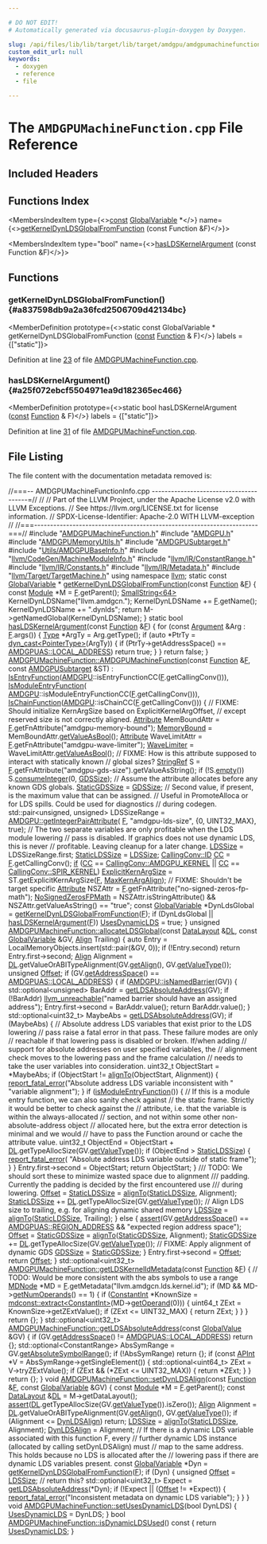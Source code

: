 ```yaml
---

# DO NOT EDIT!
# Automatically generated via docusaurus-plugin-doxygen by Doxygen.

slug: /api/files/lib/lib/target/lib/target/amdgpu/amdgpumachinefunction-cpp
custom_edit_url: null
keywords:
  - doxygen
  - reference
  - file

---
```





# The `AMDGPUMachineFunction.cpp` File Reference

<DoxygenPage pluginConfig={pluginConfig}>



## Included Headers

<IncludesList>
<IncludesListItem
  filePath="AMDGPUMachineFunction.h"
  permalink="/docs/api/files/lib/lib/target/lib/target/amdgpu/amdgpumachinefunction-h"
  isLocal="true" />
<IncludesListItem
  filePath="AMDGPU.h"
  permalink="/docs/api/files/lib/lib/target/lib/target/amdgpu/amdgpu-h"
  isLocal="true" />
<IncludesListItem
  filePath="AMDGPUMemoryUtils.h"
  permalink="/docs/api/files/lib/lib/target/lib/target/amdgpu/amdgpumemoryutils-h"
  isLocal="true" />
<IncludesListItem
  filePath="AMDGPUSubtarget.h"
  permalink="/docs/api/files/lib/lib/target/lib/target/amdgpu/amdgpusubtarget-h"
  isLocal="true" />
<IncludesListItem
  filePath="Utils/AMDGPUBaseInfo.h"
  permalink="/docs/api/files/lib/lib/target/lib/target/amdgpu/lib/target/amdgpu/utils/amdgpubaseinfo-h"
  isLocal="true" />
<IncludesListItem
  filePath="llvm/CodeGen/MachineModuleInfo.h"
  permalink="/docs/api/files/include/include/llvm/include/llvm/codegen/machinemoduleinfo-h"
  isLocal="true" />
<IncludesListItem
  filePath="llvm/IR/ConstantRange.h"
  permalink="/docs/api/files/include/include/llvm/include/llvm/ir/constantrange-h"
  isLocal="true" />
<IncludesListItem
  filePath="llvm/IR/Constants.h"
  permalink="/docs/api/files/include/include/llvm/include/llvm/ir/constants-h"
  isLocal="true" />
<IncludesListItem
  filePath="llvm/IR/Metadata.h"
  permalink="/docs/api/files/include/include/llvm/include/llvm/ir/metadata-h"
  isLocal="true" />
<IncludesListItem
  filePath="llvm/Target/TargetMachine.h"
  permalink="/docs/api/files/include/include/llvm/include/llvm/target/targetmachine-h"
  isLocal="true" />
</IncludesList>

## Functions Index

<MembersIndex>

<MembersIndexItem
  type={<><a href="/docs/api/files/lib/lib/target/lib/target/aarch64/aarch64promoteconstant-cpp/#a90f8350fecae261c25be85d38b451bff">const</a> <a href="/docs/api/classes/llvm/globalvariable">GlobalVariable</a> &#42;</>}
  name={<><a href="#a837598db9a2a36fcd2506709d42134bc">getKernelDynLDSGlobalFromFunction</a> (const Function &amp;F)</>}>
</MembersIndexItem>

<MembersIndexItem
  type="bool"
  name={<><a href="#a25f072ebcf5504971ea9d182365ec466">hasLDSKernelArgument</a> (const Function &amp;F)</>}>
</MembersIndexItem>

</MembersIndex>


<SectionDefinition>

## Functions

### getKernelDynLDSGlobalFromFunction() {#a837598db9a2a36fcd2506709d42134bc}

<MemberDefinition
  prototype={<>static const GlobalVariable &#42; getKernelDynLDSGlobalFromFunction (<a href="/docs/api/files/lib/lib/target/lib/target/aarch64/aarch64promoteconstant-cpp/#a90f8350fecae261c25be85d38b451bff">const</a> <a href="/docs/api/classes/llvm/function">Function</a> &amp; F)</>}
  labels = {["static"]}>

Definition at line <a href="#l00023">23</a> of file <a href="/docs/api/files/lib/lib/target/lib/target/amdgpu/amdgpumachinefunction-cpp">AMDGPUMachineFunction.cpp</a>.
</MemberDefinition>

### hasLDSKernelArgument() {#a25f072ebcf5504971ea9d182365ec466}

<MemberDefinition
  prototype={<>static bool hasLDSKernelArgument (<a href="/docs/api/files/lib/lib/target/lib/target/aarch64/aarch64promoteconstant-cpp/#a90f8350fecae261c25be85d38b451bff">const</a> <a href="/docs/api/classes/llvm/function">Function</a> &amp; F)</>}
  labels = {["static"]}>

Definition at line <a href="#l00031">31</a> of file <a href="/docs/api/files/lib/lib/target/lib/target/amdgpu/amdgpumachinefunction-cpp">AMDGPUMachineFunction.cpp</a>.
</MemberDefinition>

</SectionDefinition>

## File Listing

The file content with the documentation metadata removed is:

<ProgramListing>

<Link id="l00001" /><CodeLine lineNumber="1"><span class="doxyHighlightComment">//===-- AMDGPUMachineFunctionInfo.cpp ---------------------------------------=//</span></CodeLine>
<Link id="l00002" /><CodeLine lineNumber="2"><span class="doxyHighlightComment">//</span></CodeLine>
<Link id="l00003" /><CodeLine lineNumber="3"><span class="doxyHighlightComment">// Part of the LLVM Project, under the Apache License v2.0 with LLVM Exceptions.</span></CodeLine>
<Link id="l00004" /><CodeLine lineNumber="4"><span class="doxyHighlightComment">// See https://llvm.org/LICENSE.txt for license information.</span></CodeLine>
<Link id="l00005" /><CodeLine lineNumber="5"><span class="doxyHighlightComment">// SPDX-License-Identifier: Apache-2.0 WITH LLVM-exception</span></CodeLine>
<Link id="l00006" /><CodeLine lineNumber="6"><span class="doxyHighlightComment">//</span></CodeLine>
<Link id="l00007" /><CodeLine lineNumber="7"><span class="doxyHighlightComment">//===----------------------------------------------------------------------===//</span></CodeLine>
<Link id="l00008" /><CodeLine lineNumber="8"></CodeLine>
<Link id="l00009" /><CodeLine lineNumber="9"><span class="doxyHighlightPreprocessor">#include &quot;<a href="/docs/api/files/lib/lib/target/lib/target/amdgpu/amdgpumachinefunction-h">AMDGPUMachineFunction.h</a>&quot;</span></CodeLine>
<Link id="l00010" /><CodeLine lineNumber="10"><span class="doxyHighlightPreprocessor">#include &quot;<a href="/docs/api/files/lib/lib/target/lib/target/amdgpu/amdgpu-h">AMDGPU.h</a>&quot;</span></CodeLine>
<Link id="l00011" /><CodeLine lineNumber="11"><span class="doxyHighlightPreprocessor">#include &quot;<a href="/docs/api/files/lib/lib/target/lib/target/amdgpu/amdgpumemoryutils-h">AMDGPUMemoryUtils.h</a>&quot;</span></CodeLine>
<Link id="l00012" /><CodeLine lineNumber="12"><span class="doxyHighlightPreprocessor">#include &quot;<a href="/docs/api/files/lib/lib/target/lib/target/amdgpu/amdgpusubtarget-h">AMDGPUSubtarget.h</a>&quot;</span></CodeLine>
<Link id="l00013" /><CodeLine lineNumber="13"><span class="doxyHighlightPreprocessor">#include &quot;<a href="/docs/api/files/lib/lib/target/lib/target/amdgpu/lib/target/amdgpu/utils/amdgpubaseinfo-h">Utils/AMDGPUBaseInfo.h</a>&quot;</span></CodeLine>
<Link id="l00014" /><CodeLine lineNumber="14"><span class="doxyHighlightPreprocessor">#include &quot;<a href="/docs/api/files/include/include/llvm/include/llvm/codegen/machinemoduleinfo-h">llvm/CodeGen/MachineModuleInfo.h</a>&quot;</span></CodeLine>
<Link id="l00015" /><CodeLine lineNumber="15"><span class="doxyHighlightPreprocessor">#include &quot;<a href="/docs/api/files/include/include/llvm/include/llvm/ir/constantrange-h">llvm/IR/ConstantRange.h</a>&quot;</span></CodeLine>
<Link id="l00016" /><CodeLine lineNumber="16"><span class="doxyHighlightPreprocessor">#include &quot;<a href="/docs/api/files/include/include/llvm/include/llvm/ir/constants-h">llvm/IR/Constants.h</a>&quot;</span></CodeLine>
<Link id="l00017" /><CodeLine lineNumber="17"><span class="doxyHighlightPreprocessor">#include &quot;<a href="/docs/api/files/include/include/llvm/include/llvm/ir/metadata-h">llvm/IR/Metadata.h</a>&quot;</span></CodeLine>
<Link id="l00018" /><CodeLine lineNumber="18"><span class="doxyHighlightPreprocessor">#include &quot;<a href="/docs/api/files/include/include/llvm/include/llvm/target/targetmachine-h">llvm/Target/TargetMachine.h</a>&quot;</span></CodeLine>
<Link id="l00019" /><CodeLine lineNumber="19"></CodeLine>
<Link id="l00020" /><CodeLine lineNumber="20"><span class="doxyHighlightKeyword">using namespace </span><span class="doxyHighlight"><a href="/docs/api/namespaces/llvm">llvm</a>;</span></CodeLine>
<Link id="l00021" /><CodeLine lineNumber="21"></CodeLine>
<Link id="l00022" /><CodeLine lineNumber="22"><span class="doxyHighlightKeyword">static</span><span class="doxyHighlight"> </span><span class="doxyHighlightKeyword">const</span><span class="doxyHighlight"> <a href="/docs/api/classes/llvm/globalvariable">GlobalVariable</a> &#42;</span></CodeLine>
<Link id="l00023" /><CodeLine lineNumber="23" lineLink="#a837598db9a2a36fcd2506709d42134bc"><span class="doxyHighlight"><a href="#a837598db9a2a36fcd2506709d42134bc">getKernelDynLDSGlobalFromFunction</a>(</span><span class="doxyHighlightKeyword">const</span><span class="doxyHighlight"> <a href="/docs/api/classes/llvm/function">Function</a> &amp;<a href="/docs/api/files/lib/lib/support/md5-cpp/#a96d73bbd7af15cb1fc38c3f4a3bd82e9">F</a>) &#123;</span></CodeLine>
<Link id="l00024" /><CodeLine lineNumber="24"><span class="doxyHighlight">  </span><span class="doxyHighlightKeyword">const</span><span class="doxyHighlight"> <a href="/docs/api/classes/llvm/module">Module</a> &#42;M = <a href="/docs/api/files/lib/lib/support/md5-cpp/#a96d73bbd7af15cb1fc38c3f4a3bd82e9">F</a>.getParent();</span></CodeLine>
<Link id="l00025" /><CodeLine lineNumber="25"><span class="doxyHighlight">  <a href="/docs/api/classes/llvm/smallstring">SmallString&lt;64&gt;</a> KernelDynLDSName(</span><span class="doxyHighlightStringLiteral">&quot;llvm.amdgcn.&quot;</span><span class="doxyHighlight">);</span></CodeLine>
<Link id="l00026" /><CodeLine lineNumber="26"><span class="doxyHighlight">  KernelDynLDSName += <a href="/docs/api/files/lib/lib/support/md5-cpp/#a96d73bbd7af15cb1fc38c3f4a3bd82e9">F</a>.getName();</span></CodeLine>
<Link id="l00027" /><CodeLine lineNumber="27"><span class="doxyHighlight">  KernelDynLDSName += </span><span class="doxyHighlightStringLiteral">&quot;.dynlds&quot;</span><span class="doxyHighlight">;</span></CodeLine>
<Link id="l00028" /><CodeLine lineNumber="28"><span class="doxyHighlight">  </span><span class="doxyHighlightKeywordFlow">return</span><span class="doxyHighlight"> M-&gt;getNamedGlobal(KernelDynLDSName);</span></CodeLine>
<Link id="l00029" /><CodeLine lineNumber="29"><span class="doxyHighlight">&#125;</span></CodeLine>
<Link id="l00030" /><CodeLine lineNumber="30"></CodeLine>
<Link id="l00031" /><CodeLine lineNumber="31" lineLink="#a25f072ebcf5504971ea9d182365ec466"><span class="doxyHighlightKeyword">static</span><span class="doxyHighlight"> </span><span class="doxyHighlightKeywordType">bool</span><span class="doxyHighlight"> <a href="#a25f072ebcf5504971ea9d182365ec466">hasLDSKernelArgument</a>(</span><span class="doxyHighlightKeyword">const</span><span class="doxyHighlight"> <a href="/docs/api/classes/llvm/function">Function</a> &amp;<a href="/docs/api/files/lib/lib/support/md5-cpp/#a96d73bbd7af15cb1fc38c3f4a3bd82e9">F</a>) &#123;</span></CodeLine>
<Link id="l00032" /><CodeLine lineNumber="32"><span class="doxyHighlight">  </span><span class="doxyHighlightKeywordFlow">for</span><span class="doxyHighlight"> (</span><span class="doxyHighlightKeyword">const</span><span class="doxyHighlight"> <a href="/docs/api/classes/llvm/argument">Argument</a> &amp;Arg : <a href="/docs/api/files/lib/lib/support/md5-cpp/#a96d73bbd7af15cb1fc38c3f4a3bd82e9">F</a>.args()) &#123;</span></CodeLine>
<Link id="l00033" /><CodeLine lineNumber="33"><span class="doxyHighlight">    <a href="/docs/api/classes/llvm/type">Type</a> &#42;ArgTy = Arg.getType();</span></CodeLine>
<Link id="l00034" /><CodeLine lineNumber="34"><span class="doxyHighlight">    </span><span class="doxyHighlightKeywordFlow">if</span><span class="doxyHighlight"> (</span><span class="doxyHighlightKeyword">auto</span><span class="doxyHighlight"> &#42;PtrTy = <a href="/docs/api/namespaces/llvm/#a22eeee01734061ac1b31ccd994c49eef">dyn&#95;cast&lt;PointerType&gt;</a>(ArgTy)) &#123;</span></CodeLine>
<Link id="l00035" /><CodeLine lineNumber="35"><span class="doxyHighlight">      </span><span class="doxyHighlightKeywordFlow">if</span><span class="doxyHighlight"> (PtrTy-&gt;getAddressSpace() == <a href="/docs/api/namespaces/llvm/amdgpuas/#a899ad5bfccfc22965a6714929a3dfae1a77b1c964e2ff99057bf5e75140457abe">AMDGPUAS::LOCAL&#95;ADDRESS</a>)</span></CodeLine>
<Link id="l00036" /><CodeLine lineNumber="36"><span class="doxyHighlight">        </span><span class="doxyHighlightKeywordFlow">return</span><span class="doxyHighlight"> </span><span class="doxyHighlightKeyword">true</span><span class="doxyHighlight">;</span></CodeLine>
<Link id="l00037" /><CodeLine lineNumber="37"><span class="doxyHighlight">    &#125;</span></CodeLine>
<Link id="l00038" /><CodeLine lineNumber="38"><span class="doxyHighlight">  &#125;</span></CodeLine>
<Link id="l00039" /><CodeLine lineNumber="39"><span class="doxyHighlight">  </span><span class="doxyHighlightKeywordFlow">return</span><span class="doxyHighlight"> </span><span class="doxyHighlightKeyword">false</span><span class="doxyHighlight">;</span></CodeLine>
<Link id="l00040" /><CodeLine lineNumber="40"><span class="doxyHighlight">&#125;</span></CodeLine>
<Link id="l00041" /><CodeLine lineNumber="41"></CodeLine>
<Link id="l00042" /><CodeLine lineNumber="42" lineLink="/docs/api/classes/llvm/amdgpumachinefunction/#a068641b222182c6ca0412660993bf1fe"><span class="doxyHighlight"><a href="/docs/api/classes/llvm/amdgpumachinefunction/#a068641b222182c6ca0412660993bf1fe">AMDGPUMachineFunction::AMDGPUMachineFunction</a>(</span><span class="doxyHighlightKeyword">const</span><span class="doxyHighlight"> <a href="/docs/api/classes/llvm/function">Function</a> &amp;<a href="/docs/api/files/lib/lib/support/md5-cpp/#a96d73bbd7af15cb1fc38c3f4a3bd82e9">F</a>,</span></CodeLine>
<Link id="l00043" /><CodeLine lineNumber="43"><span class="doxyHighlight">                                             </span><span class="doxyHighlightKeyword">const</span><span class="doxyHighlight"> <a href="/docs/api/classes/llvm/amdgpusubtarget">AMDGPUSubtarget</a> &amp;ST)</span></CodeLine>
<Link id="l00044" /><CodeLine lineNumber="44"><span class="doxyHighlight">    : <a href="/docs/api/classes/llvm/amdgpumachinefunction/#aa59a9d94554865b7bab5bea11f8b973d">IsEntryFunction</a>(<a href="/docs/api/namespaces/llvm/amdgpu">AMDGPU</a>::isEntryFunctionCC(<a href="/docs/api/files/lib/lib/support/md5-cpp/#a96d73bbd7af15cb1fc38c3f4a3bd82e9">F</a>.getCallingConv())),</span></CodeLine>
<Link id="l00045" /><CodeLine lineNumber="45"><span class="doxyHighlight">      <a href="/docs/api/classes/llvm/amdgpumachinefunction/#ace6d8c6efdd13fdf8c3831ca049d1377">IsModuleEntryFunction</a>(</span></CodeLine>
<Link id="l00046" /><CodeLine lineNumber="46"><span class="doxyHighlight">          <a href="/docs/api/namespaces/llvm/amdgpu">AMDGPU</a>::isModuleEntryFunctionCC(<a href="/docs/api/files/lib/lib/support/md5-cpp/#a96d73bbd7af15cb1fc38c3f4a3bd82e9">F</a>.getCallingConv())),</span></CodeLine>
<Link id="l00047" /><CodeLine lineNumber="47"><span class="doxyHighlight">      <a href="/docs/api/classes/llvm/amdgpumachinefunction/#a037d12d5a0b5626bca86803be4ff3dcc">IsChainFunction</a>(<a href="/docs/api/namespaces/llvm/amdgpu">AMDGPU</a>::isChainCC(<a href="/docs/api/files/lib/lib/support/md5-cpp/#a96d73bbd7af15cb1fc38c3f4a3bd82e9">F</a>.getCallingConv())) &#123;</span></CodeLine>
<Link id="l00048" /><CodeLine lineNumber="48"></CodeLine>
<Link id="l00049" /><CodeLine lineNumber="49"><span class="doxyHighlight">  </span><span class="doxyHighlightComment">// FIXME: Should initialize KernArgSize based on ExplicitKernelArgOffset,</span></CodeLine>
<Link id="l00050" /><CodeLine lineNumber="50"><span class="doxyHighlight">  </span><span class="doxyHighlightComment">// except reserved size is not correctly aligned.</span></CodeLine>
<Link id="l00051" /><CodeLine lineNumber="51"></CodeLine>
<Link id="l00052" /><CodeLine lineNumber="52"><span class="doxyHighlight">  <a href="/docs/api/classes/llvm/attribute">Attribute</a> MemBoundAttr = <a href="/docs/api/files/lib/lib/support/md5-cpp/#a96d73bbd7af15cb1fc38c3f4a3bd82e9">F</a>.getFnAttribute(</span><span class="doxyHighlightStringLiteral">&quot;amdgpu-memory-bound&quot;</span><span class="doxyHighlight">);</span></CodeLine>
<Link id="l00053" /><CodeLine lineNumber="53"><span class="doxyHighlight">  <a href="/docs/api/classes/llvm/amdgpumachinefunction/#a6f2639538d0b4aad2be25d5c27085c7d">MemoryBound</a> = MemBoundAttr.<a href="/docs/api/classes/llvm/attribute/#a70f42ed02a8993b84bdf97da5d54d097">getValueAsBool</a>();</span></CodeLine>
<Link id="l00054" /><CodeLine lineNumber="54"></CodeLine>
<Link id="l00055" /><CodeLine lineNumber="55"><span class="doxyHighlight">  <a href="/docs/api/classes/llvm/attribute">Attribute</a> WaveLimitAttr = <a href="/docs/api/files/lib/lib/support/md5-cpp/#a96d73bbd7af15cb1fc38c3f4a3bd82e9">F</a>.getFnAttribute(</span><span class="doxyHighlightStringLiteral">&quot;amdgpu-wave-limiter&quot;</span><span class="doxyHighlight">);</span></CodeLine>
<Link id="l00056" /><CodeLine lineNumber="56"><span class="doxyHighlight">  <a href="/docs/api/classes/llvm/amdgpumachinefunction/#a42989a7812f1018b0aa737f7fed9f3f2">WaveLimiter</a> = WaveLimitAttr.<a href="/docs/api/classes/llvm/attribute/#a70f42ed02a8993b84bdf97da5d54d097">getValueAsBool</a>();</span></CodeLine>
<Link id="l00057" /><CodeLine lineNumber="57"></CodeLine>
<Link id="l00058" /><CodeLine lineNumber="58"><span class="doxyHighlight">  </span><span class="doxyHighlightComment">// FIXME: How is this attribute supposed to interact with statically known</span></CodeLine>
<Link id="l00059" /><CodeLine lineNumber="59"><span class="doxyHighlight">  </span><span class="doxyHighlightComment">// global sizes?</span></CodeLine>
<Link id="l00060" /><CodeLine lineNumber="60"><span class="doxyHighlight">  <a href="/docs/api/classes/llvm/stringref">StringRef</a> S = <a href="/docs/api/files/lib/lib/support/md5-cpp/#a96d73bbd7af15cb1fc38c3f4a3bd82e9">F</a>.getFnAttribute(</span><span class="doxyHighlightStringLiteral">&quot;amdgpu-gds-size&quot;</span><span class="doxyHighlight">).getValueAsString();</span></CodeLine>
<Link id="l00061" /><CodeLine lineNumber="61"><span class="doxyHighlight">  </span><span class="doxyHighlightKeywordFlow">if</span><span class="doxyHighlight"> (!S.<a href="/docs/api/classes/llvm/stringref/#a2dc80c585ad5882da8cae7b5968f7e74">empty</a>())</span></CodeLine>
<Link id="l00062" /><CodeLine lineNumber="62"><span class="doxyHighlight">    S.<a href="/docs/api/classes/llvm/stringref/#a1643e7698ddbfd40fbd374a85f015846">consumeInteger</a>(0, <a href="/docs/api/classes/llvm/amdgpumachinefunction/#a6e4dd0cb7a44f4d03ce17571e9b63c06">GDSSize</a>);</span></CodeLine>
<Link id="l00063" /><CodeLine lineNumber="63"></CodeLine>
<Link id="l00064" /><CodeLine lineNumber="64"><span class="doxyHighlight">  </span><span class="doxyHighlightComment">// Assume the attribute allocates before any known GDS globals.</span></CodeLine>
<Link id="l00065" /><CodeLine lineNumber="65"><span class="doxyHighlight">  <a href="/docs/api/classes/llvm/amdgpumachinefunction/#a42f8ddd08e6b72408232138955af8b84">StaticGDSSize</a> = <a href="/docs/api/classes/llvm/amdgpumachinefunction/#a6e4dd0cb7a44f4d03ce17571e9b63c06">GDSSize</a>;</span></CodeLine>
<Link id="l00066" /><CodeLine lineNumber="66"></CodeLine>
<Link id="l00067" /><CodeLine lineNumber="67"><span class="doxyHighlight">  </span><span class="doxyHighlightComment">// Second value, if present, is the maximum value that can be assigned.</span></CodeLine>
<Link id="l00068" /><CodeLine lineNumber="68"><span class="doxyHighlight">  </span><span class="doxyHighlightComment">// Useful in PromoteAlloca or for LDS spills. Could be used for diagnostics</span></CodeLine>
<Link id="l00069" /><CodeLine lineNumber="69"><span class="doxyHighlight">  </span><span class="doxyHighlightComment">// during codegen.</span></CodeLine>
<Link id="l00070" /><CodeLine lineNumber="70"><span class="doxyHighlight">  std::pair&lt;unsigned, unsigned&gt; LDSSizeRange = <a href="/docs/api/namespaces/llvm/amdgpu/#af017d22179b9ba0f528f0e415fe480e0">AMDGPU::getIntegerPairAttribute</a>(</span></CodeLine>
<Link id="l00071" /><CodeLine lineNumber="71"><span class="doxyHighlight">      <a href="/docs/api/files/lib/lib/support/md5-cpp/#a96d73bbd7af15cb1fc38c3f4a3bd82e9">F</a>, </span><span class="doxyHighlightStringLiteral">&quot;amdgpu-lds-size&quot;</span><span class="doxyHighlight">, &#123;0, UINT32&#95;MAX&#125;, </span><span class="doxyHighlightKeyword">true</span><span class="doxyHighlight">);</span></CodeLine>
<Link id="l00072" /><CodeLine lineNumber="72"></CodeLine>
<Link id="l00073" /><CodeLine lineNumber="73"><span class="doxyHighlight">  </span><span class="doxyHighlightComment">// The two separate variables are only profitable when the LDS module lowering</span></CodeLine>
<Link id="l00074" /><CodeLine lineNumber="74"><span class="doxyHighlight">  </span><span class="doxyHighlightComment">// pass is disabled. If graphics does not use dynamic LDS, this is never</span></CodeLine>
<Link id="l00075" /><CodeLine lineNumber="75"><span class="doxyHighlight">  </span><span class="doxyHighlightComment">// profitable. Leaving cleanup for a later change.</span></CodeLine>
<Link id="l00076" /><CodeLine lineNumber="76"><span class="doxyHighlight">  <a href="/docs/api/classes/llvm/amdgpumachinefunction/#a4ea1052b644ee8178f59af2fc849ad74">LDSSize</a> = LDSSizeRange.first;</span></CodeLine>
<Link id="l00077" /><CodeLine lineNumber="77"><span class="doxyHighlight">  <a href="/docs/api/classes/llvm/amdgpumachinefunction/#ad8f51075bee6e9e5c9d7dfb47ea79a85">StaticLDSSize</a> = <a href="/docs/api/classes/llvm/amdgpumachinefunction/#a4ea1052b644ee8178f59af2fc849ad74">LDSSize</a>;</span></CodeLine>
<Link id="l00078" /><CodeLine lineNumber="78"></CodeLine>
<Link id="l00079" /><CodeLine lineNumber="79"><span class="doxyHighlight">  <a href="/docs/api/namespaces/llvm/callingconv/#abdf8cf606905c10634e831390981b0ed">CallingConv::ID</a> <a href="/docs/api/files/lib/lib/target/lib/target/riscv/riscvredundantcopyelimination-cpp/#a77c69067ae8279bc00ab8757731e90d7">CC</a> = <a href="/docs/api/files/lib/lib/support/md5-cpp/#a96d73bbd7af15cb1fc38c3f4a3bd82e9">F</a>.getCallingConv();</span></CodeLine>
<Link id="l00080" /><CodeLine lineNumber="80"><span class="doxyHighlight">  <a href="/docs/api/files/lib/lib/passes/passbuilderbindings-cpp/#acdfbcf188e2d4a80837e89de2ccdffab">if</a> (<a href="/docs/api/files/lib/lib/target/lib/target/riscv/riscvredundantcopyelimination-cpp/#a77c69067ae8279bc00ab8757731e90d7">CC</a> == <a href="/docs/api/namespaces/llvm/callingconv/#ac6aa1387c4375260e2468eb5a77fdb4ca27a385675142c462571165c839e41aa0">CallingConv::AMDGPU&#95;KERNEL</a> || <a href="/docs/api/files/lib/lib/target/lib/target/riscv/riscvredundantcopyelimination-cpp/#a77c69067ae8279bc00ab8757731e90d7">CC</a> == <a href="/docs/api/namespaces/llvm/callingconv/#ac6aa1387c4375260e2468eb5a77fdb4ca9b5e79699935bf721647d44339701860">CallingConv::SPIR&#95;KERNEL</a>)</span></CodeLine>
<Link id="l00081" /><CodeLine lineNumber="81"><span class="doxyHighlight">    <a href="/docs/api/classes/llvm/amdgpumachinefunction/#a9318690cba377542ffecdb6a8a2ac39f">ExplicitKernArgSize</a> = ST.getExplicitKernArgSize(<a href="/docs/api/files/lib/lib/support/md5-cpp/#a96d73bbd7af15cb1fc38c3f4a3bd82e9">F</a>, <a href="/docs/api/classes/llvm/amdgpumachinefunction/#a5b5bc726d50b57e9e82bfd02eecb7e91">MaxKernArgAlign</a>);</span></CodeLine>
<Link id="l00082" /><CodeLine lineNumber="82"></CodeLine>
<Link id="l00083" /><CodeLine lineNumber="83"><span class="doxyHighlight">  </span><span class="doxyHighlightComment">// FIXME: Shouldn&#39;t be target specific</span></CodeLine>
<Link id="l00084" /><CodeLine lineNumber="84"><span class="doxyHighlight">  <a href="/docs/api/classes/llvm/attribute">Attribute</a> NSZAttr = <a href="/docs/api/files/lib/lib/support/md5-cpp/#a96d73bbd7af15cb1fc38c3f4a3bd82e9">F</a>.getFnAttribute(</span><span class="doxyHighlightStringLiteral">&quot;no-signed-zeros-fp-math&quot;</span><span class="doxyHighlight">);</span></CodeLine>
<Link id="l00085" /><CodeLine lineNumber="85"><span class="doxyHighlight">  <a href="/docs/api/classes/llvm/amdgpumachinefunction/#adb0af18f1972cd5ac546dd5c00fd8a3c">NoSignedZerosFPMath</a> =</span></CodeLine>
<Link id="l00086" /><CodeLine lineNumber="86"><span class="doxyHighlight">      NSZAttr.isStringAttribute() &amp;&amp; NSZAttr.getValueAsString() == </span><span class="doxyHighlightStringLiteral">&quot;true&quot;</span><span class="doxyHighlight">;</span></CodeLine>
<Link id="l00087" /><CodeLine lineNumber="87"></CodeLine>
<Link id="l00088" /><CodeLine lineNumber="88"><span class="doxyHighlight">  </span><span class="doxyHighlightKeyword">const</span><span class="doxyHighlight"> <a href="/docs/api/classes/llvm/globalvariable">GlobalVariable</a> &#42;DynLdsGlobal = <a href="#a837598db9a2a36fcd2506709d42134bc">getKernelDynLDSGlobalFromFunction</a>(<a href="/docs/api/files/lib/lib/support/md5-cpp/#a96d73bbd7af15cb1fc38c3f4a3bd82e9">F</a>);</span></CodeLine>
<Link id="l00089" /><CodeLine lineNumber="89"><span class="doxyHighlight">  </span><span class="doxyHighlightKeywordFlow">if</span><span class="doxyHighlight"> (DynLdsGlobal || <a href="#a25f072ebcf5504971ea9d182365ec466">hasLDSKernelArgument</a>(<a href="/docs/api/files/lib/lib/support/md5-cpp/#a96d73bbd7af15cb1fc38c3f4a3bd82e9">F</a>))</span></CodeLine>
<Link id="l00090" /><CodeLine lineNumber="90"><span class="doxyHighlight">    <a href="/docs/api/classes/llvm/amdgpumachinefunction/#abd14168911d00008d017d4d2f79d88d7">UsesDynamicLDS</a> = </span><span class="doxyHighlightKeyword">true</span><span class="doxyHighlight">;</span></CodeLine>
<Link id="l00091" /><CodeLine lineNumber="91"><span class="doxyHighlight">&#125;</span></CodeLine>
<Link id="l00092" /><CodeLine lineNumber="92"></CodeLine>
<Link id="l00093" /><CodeLine lineNumber="93" lineLink="/docs/api/classes/llvm/amdgpumachinefunction/#a37239bfcbdcba6fbb3c2ca3226e2d90b"><span class="doxyHighlightKeywordType">unsigned</span><span class="doxyHighlight"> <a href="/docs/api/classes/llvm/amdgpumachinefunction/#aafb5cd8f55deecfdc2acb25c44491a36">AMDGPUMachineFunction::allocateLDSGlobal</a>(</span><span class="doxyHighlightKeyword">const</span><span class="doxyHighlight"> <a href="/docs/api/classes/llvm/datalayout">DataLayout</a> &amp;<a href="/docs/api/files/lib/lib/target/lib/target/arm/armslshardening-cpp/#ad467c4ab9119043f9b7750ab986be61a">DL</a>,</span></CodeLine>
<Link id="l00094" /><CodeLine lineNumber="94"><span class="doxyHighlight">                                                  </span><span class="doxyHighlightKeyword">const</span><span class="doxyHighlight"> <a href="/docs/api/classes/llvm/globalvariable">GlobalVariable</a> &amp;GV,</span></CodeLine>
<Link id="l00095" /><CodeLine lineNumber="95"><span class="doxyHighlight">                                                  <a href="/docs/api/structs/llvm/align">Align</a> Trailing) &#123;</span></CodeLine>
<Link id="l00096" /><CodeLine lineNumber="96"><span class="doxyHighlight">  </span><span class="doxyHighlightKeyword">auto</span><span class="doxyHighlight"> Entry = LocalMemoryObjects.insert(std::pair(&amp;GV, 0));</span></CodeLine>
<Link id="l00097" /><CodeLine lineNumber="97"><span class="doxyHighlight">  </span><span class="doxyHighlightKeywordFlow">if</span><span class="doxyHighlight"> (!Entry.second)</span></CodeLine>
<Link id="l00098" /><CodeLine lineNumber="98"><span class="doxyHighlight">    </span><span class="doxyHighlightKeywordFlow">return</span><span class="doxyHighlight"> Entry.first-&gt;second;</span></CodeLine>
<Link id="l00099" /><CodeLine lineNumber="99"></CodeLine>
<Link id="l00100" /><CodeLine lineNumber="100"><span class="doxyHighlight">  <a href="/docs/api/structs/llvm/align">Align</a> Alignment =</span></CodeLine>
<Link id="l00101" /><CodeLine lineNumber="101"><span class="doxyHighlight">      <a href="/docs/api/files/lib/lib/target/lib/target/arm/armslshardening-cpp/#ad467c4ab9119043f9b7750ab986be61a">DL</a>.getValueOrABITypeAlignment(GV.<a href="/docs/api/classes/llvm/globalobject/#a115ac0121663aa8365e095d095d0c633">getAlign</a>(), GV.<a href="/docs/api/classes/llvm/globalvalue/#af1dd2acfc2950742e41a64a342b15c80">getValueType</a>());</span></CodeLine>
<Link id="l00102" /><CodeLine lineNumber="102"></CodeLine>
<Link id="l00103" /><CodeLine lineNumber="103"><span class="doxyHighlight">  </span><span class="doxyHighlightKeywordType">unsigned</span><span class="doxyHighlight"> <a href="/docs/api/namespaces/llvm/#a05f5b9a11bdcc5feba62899f95dcf878a3134224cba2545bc57954d3b072aebb4">Offset</a>;</span></CodeLine>
<Link id="l00104" /><CodeLine lineNumber="104"><span class="doxyHighlight">  </span><span class="doxyHighlightKeywordFlow">if</span><span class="doxyHighlight"> (GV.<a href="/docs/api/classes/llvm/globalvalue/#a702d4986803a1782ba305b1c7a0f1c21">getAddressSpace</a>() == <a href="/docs/api/namespaces/llvm/amdgpuas/#a899ad5bfccfc22965a6714929a3dfae1a77b1c964e2ff99057bf5e75140457abe">AMDGPUAS::LOCAL&#95;ADDRESS</a>) &#123;</span></CodeLine>
<Link id="l00105" /><CodeLine lineNumber="105"><span class="doxyHighlight">    </span><span class="doxyHighlightKeywordFlow">if</span><span class="doxyHighlight"> (<a href="/docs/api/namespaces/llvm/amdgpu/#a98625eaa7fa561edb6921fc5c7fcefcd">AMDGPU::isNamedBarrier</a>(GV)) &#123;</span></CodeLine>
<Link id="l00106" /><CodeLine lineNumber="106"><span class="doxyHighlight">      std::optional&lt;unsigned&gt; BarAddr = <a href="/docs/api/classes/llvm/amdgpumachinefunction/#a6367c396ac6375707af64e0f9a8ad08f">getLDSAbsoluteAddress</a>(GV);</span></CodeLine>
<Link id="l00107" /><CodeLine lineNumber="107"><span class="doxyHighlight">      </span><span class="doxyHighlightKeywordFlow">if</span><span class="doxyHighlight"> (!BarAddr)</span></CodeLine>
<Link id="l00108" /><CodeLine lineNumber="108"><span class="doxyHighlight">        <a href="/docs/api/files/include/include/llvm/include/llvm/support/errorhandling-h/#ace243f5c25697a1107cce46626b3dc94">llvm&#95;unreachable</a>(</span><span class="doxyHighlightStringLiteral">&quot;named barrier should have an assigned address&quot;</span><span class="doxyHighlight">);</span></CodeLine>
<Link id="l00109" /><CodeLine lineNumber="109"><span class="doxyHighlight">      Entry.first-&gt;second = BarAddr.value();</span></CodeLine>
<Link id="l00110" /><CodeLine lineNumber="110"><span class="doxyHighlight">      </span><span class="doxyHighlightKeywordFlow">return</span><span class="doxyHighlight"> BarAddr.value();</span></CodeLine>
<Link id="l00111" /><CodeLine lineNumber="111"><span class="doxyHighlight">    &#125;</span></CodeLine>
<Link id="l00112" /><CodeLine lineNumber="112"></CodeLine>
<Link id="l00113" /><CodeLine lineNumber="113"><span class="doxyHighlight">    std::optional&lt;uint32&#95;t&gt; MaybeAbs = <a href="/docs/api/classes/llvm/amdgpumachinefunction/#a6367c396ac6375707af64e0f9a8ad08f">getLDSAbsoluteAddress</a>(GV);</span></CodeLine>
<Link id="l00114" /><CodeLine lineNumber="114"><span class="doxyHighlight">    </span><span class="doxyHighlightKeywordFlow">if</span><span class="doxyHighlight"> (MaybeAbs) &#123;</span></CodeLine>
<Link id="l00115" /><CodeLine lineNumber="115"><span class="doxyHighlight">      </span><span class="doxyHighlightComment">// Absolute address LDS variables that exist prior to the LDS lowering</span></CodeLine>
<Link id="l00116" /><CodeLine lineNumber="116"><span class="doxyHighlight">      </span><span class="doxyHighlightComment">// pass raise a fatal error in that pass. These failure modes are only</span></CodeLine>
<Link id="l00117" /><CodeLine lineNumber="117"><span class="doxyHighlight">      </span><span class="doxyHighlightComment">// reachable if that lowering pass is disabled or broken. If/when adding</span></CodeLine>
<Link id="l00118" /><CodeLine lineNumber="118"><span class="doxyHighlight">      </span><span class="doxyHighlightComment">// support for absolute addresses on user specified variables, the</span></CodeLine>
<Link id="l00119" /><CodeLine lineNumber="119"><span class="doxyHighlight">      </span><span class="doxyHighlightComment">// alignment check moves to the lowering pass and the frame calculation</span></CodeLine>
<Link id="l00120" /><CodeLine lineNumber="120"><span class="doxyHighlight">      </span><span class="doxyHighlightComment">// needs to take the user variables into consideration.</span></CodeLine>
<Link id="l00121" /><CodeLine lineNumber="121"></CodeLine>
<Link id="l00122" /><CodeLine lineNumber="122"><span class="doxyHighlight">      uint32&#95;t ObjectStart = &#42;MaybeAbs;</span></CodeLine>
<Link id="l00123" /><CodeLine lineNumber="123"></CodeLine>
<Link id="l00124" /><CodeLine lineNumber="124"><span class="doxyHighlight">      </span><span class="doxyHighlightKeywordFlow">if</span><span class="doxyHighlight"> (ObjectStart != <a href="/docs/api/namespaces/llvm/#ab102f0f12dd38aeea5906b1d80c792ff">alignTo</a>(ObjectStart, Alignment)) &#123;</span></CodeLine>
<Link id="l00125" /><CodeLine lineNumber="125"><span class="doxyHighlight">        <a href="/docs/api/namespaces/llvm/#a7f2a3d4dcfee70225988aec53ff1e173">report&#95;fatal&#95;error</a>(</span><span class="doxyHighlightStringLiteral">&quot;Absolute address LDS variable inconsistent with &quot;</span></CodeLine>
<Link id="l00126" /><CodeLine lineNumber="126"><span class="doxyHighlight">                           </span><span class="doxyHighlightStringLiteral">&quot;variable alignment&quot;</span><span class="doxyHighlight">);</span></CodeLine>
<Link id="l00127" /><CodeLine lineNumber="127"><span class="doxyHighlight">      &#125;</span></CodeLine>
<Link id="l00128" /><CodeLine lineNumber="128"></CodeLine>
<Link id="l00129" /><CodeLine lineNumber="129"><span class="doxyHighlight">      </span><span class="doxyHighlightKeywordFlow">if</span><span class="doxyHighlight"> (<a href="/docs/api/classes/llvm/amdgpumachinefunction/#ac1af3affe7a4cee4c8f08afbd7e20282">isModuleEntryFunction</a>()) &#123;</span></CodeLine>
<Link id="l00130" /><CodeLine lineNumber="130"><span class="doxyHighlight">        </span><span class="doxyHighlightComment">// If this is a module entry function, we can also sanity check against</span></CodeLine>
<Link id="l00131" /><CodeLine lineNumber="131"><span class="doxyHighlight">        </span><span class="doxyHighlightComment">// the static frame. Strictly it would be better to check against the</span></CodeLine>
<Link id="l00132" /><CodeLine lineNumber="132"><span class="doxyHighlight">        </span><span class="doxyHighlightComment">// attribute, i.e. that the variable is within the always-allocated</span></CodeLine>
<Link id="l00133" /><CodeLine lineNumber="133"><span class="doxyHighlight">        </span><span class="doxyHighlightComment">// section, and not within some other non-absolute-address object</span></CodeLine>
<Link id="l00134" /><CodeLine lineNumber="134"><span class="doxyHighlight">        </span><span class="doxyHighlightComment">// allocated here, but the extra error detection is minimal and we would</span></CodeLine>
<Link id="l00135" /><CodeLine lineNumber="135"><span class="doxyHighlight">        </span><span class="doxyHighlightComment">// have to pass the Function around or cache the attribute value.</span></CodeLine>
<Link id="l00136" /><CodeLine lineNumber="136"><span class="doxyHighlight">        uint32&#95;t ObjectEnd =</span></CodeLine>
<Link id="l00137" /><CodeLine lineNumber="137"><span class="doxyHighlight">            ObjectStart + <a href="/docs/api/files/lib/lib/target/lib/target/arm/armslshardening-cpp/#ad467c4ab9119043f9b7750ab986be61a">DL</a>.getTypeAllocSize(GV.<a href="/docs/api/classes/llvm/globalvalue/#af1dd2acfc2950742e41a64a342b15c80">getValueType</a>());</span></CodeLine>
<Link id="l00138" /><CodeLine lineNumber="138"><span class="doxyHighlight">        </span><span class="doxyHighlightKeywordFlow">if</span><span class="doxyHighlight"> (ObjectEnd &gt; <a href="/docs/api/classes/llvm/amdgpumachinefunction/#ad8f51075bee6e9e5c9d7dfb47ea79a85">StaticLDSSize</a>) &#123;</span></CodeLine>
<Link id="l00139" /><CodeLine lineNumber="139"><span class="doxyHighlight">          <a href="/docs/api/namespaces/llvm/#a7f2a3d4dcfee70225988aec53ff1e173">report&#95;fatal&#95;error</a>(</span></CodeLine>
<Link id="l00140" /><CodeLine lineNumber="140"><span class="doxyHighlight">              </span><span class="doxyHighlightStringLiteral">&quot;Absolute address LDS variable outside of static frame&quot;</span><span class="doxyHighlight">);</span></CodeLine>
<Link id="l00141" /><CodeLine lineNumber="141"><span class="doxyHighlight">        &#125;</span></CodeLine>
<Link id="l00142" /><CodeLine lineNumber="142"><span class="doxyHighlight">      &#125;</span></CodeLine>
<Link id="l00143" /><CodeLine lineNumber="143"></CodeLine>
<Link id="l00144" /><CodeLine lineNumber="144"><span class="doxyHighlight">      Entry.first-&gt;second = ObjectStart;</span></CodeLine>
<Link id="l00145" /><CodeLine lineNumber="145"><span class="doxyHighlight">      </span><span class="doxyHighlightKeywordFlow">return</span><span class="doxyHighlight"> ObjectStart;</span></CodeLine>
<Link id="l00146" /><CodeLine lineNumber="146"><span class="doxyHighlight">    &#125;</span></CodeLine>
<Link id="l00147" /><CodeLine lineNumber="147"></CodeLine>
<Link id="l00148" /><CodeLine lineNumber="148"><span class="doxyHighlightComment">    /// TODO: We should sort these to minimize wasted space due to alignment</span></CodeLine>
<Link id="l00149" /><CodeLine lineNumber="149"><span class="doxyHighlightComment">    /// padding. Currently the padding is decided by the first encountered use</span></CodeLine>
<Link id="l00150" /><CodeLine lineNumber="150"><span class="doxyHighlightComment">    /// during lowering.</span></CodeLine>
<Link id="l00151" /><CodeLine lineNumber="151"><span class="doxyHighlight">    <a href="/docs/api/namespaces/llvm/#a05f5b9a11bdcc5feba62899f95dcf878a3134224cba2545bc57954d3b072aebb4">Offset</a> = <a href="/docs/api/classes/llvm/amdgpumachinefunction/#ad8f51075bee6e9e5c9d7dfb47ea79a85">StaticLDSSize</a> = <a href="/docs/api/namespaces/llvm/#ab102f0f12dd38aeea5906b1d80c792ff">alignTo</a>(<a href="/docs/api/classes/llvm/amdgpumachinefunction/#ad8f51075bee6e9e5c9d7dfb47ea79a85">StaticLDSSize</a>, Alignment);</span></CodeLine>
<Link id="l00152" /><CodeLine lineNumber="152"></CodeLine>
<Link id="l00153" /><CodeLine lineNumber="153"><span class="doxyHighlight">    <a href="/docs/api/classes/llvm/amdgpumachinefunction/#ad8f51075bee6e9e5c9d7dfb47ea79a85">StaticLDSSize</a> += <a href="/docs/api/files/lib/lib/target/lib/target/arm/armslshardening-cpp/#ad467c4ab9119043f9b7750ab986be61a">DL</a>.getTypeAllocSize(GV.<a href="/docs/api/classes/llvm/globalvalue/#af1dd2acfc2950742e41a64a342b15c80">getValueType</a>());</span></CodeLine>
<Link id="l00154" /><CodeLine lineNumber="154"></CodeLine>
<Link id="l00155" /><CodeLine lineNumber="155"><span class="doxyHighlight">    </span><span class="doxyHighlightComment">// Align LDS size to trailing, e.g. for aligning dynamic shared memory</span></CodeLine>
<Link id="l00156" /><CodeLine lineNumber="156"><span class="doxyHighlight">    <a href="/docs/api/classes/llvm/amdgpumachinefunction/#a4ea1052b644ee8178f59af2fc849ad74">LDSSize</a> = <a href="/docs/api/namespaces/llvm/#ab102f0f12dd38aeea5906b1d80c792ff">alignTo</a>(<a href="/docs/api/classes/llvm/amdgpumachinefunction/#ad8f51075bee6e9e5c9d7dfb47ea79a85">StaticLDSSize</a>, Trailing);</span></CodeLine>
<Link id="l00157" /><CodeLine lineNumber="157"><span class="doxyHighlight">  &#125; </span><span class="doxyHighlightKeywordFlow">else</span><span class="doxyHighlight"> &#123;</span></CodeLine>
<Link id="l00158" /><CodeLine lineNumber="158"><span class="doxyHighlight">    <a href="/docs/api/files/lib/lib/target/lib/target/amdgpu/silowercontrolflow-cpp/#a4868c5d81c5ccc98c47aeab6244346a0">assert</a>(GV.<a href="/docs/api/classes/llvm/globalvalue/#a702d4986803a1782ba305b1c7a0f1c21">getAddressSpace</a>() == <a href="/docs/api/namespaces/llvm/amdgpuas/#a899ad5bfccfc22965a6714929a3dfae1a5b71ba6fa435ec288aba849e113721a7">AMDGPUAS::REGION&#95;ADDRESS</a> &amp;&amp;</span></CodeLine>
<Link id="l00159" /><CodeLine lineNumber="159"><span class="doxyHighlight">           </span><span class="doxyHighlightStringLiteral">&quot;expected region address space&quot;</span><span class="doxyHighlight">);</span></CodeLine>
<Link id="l00160" /><CodeLine lineNumber="160"></CodeLine>
<Link id="l00161" /><CodeLine lineNumber="161"><span class="doxyHighlight">    <a href="/docs/api/namespaces/llvm/#a05f5b9a11bdcc5feba62899f95dcf878a3134224cba2545bc57954d3b072aebb4">Offset</a> = <a href="/docs/api/classes/llvm/amdgpumachinefunction/#a42f8ddd08e6b72408232138955af8b84">StaticGDSSize</a> = <a href="/docs/api/namespaces/llvm/#ab102f0f12dd38aeea5906b1d80c792ff">alignTo</a>(<a href="/docs/api/classes/llvm/amdgpumachinefunction/#a42f8ddd08e6b72408232138955af8b84">StaticGDSSize</a>, Alignment);</span></CodeLine>
<Link id="l00162" /><CodeLine lineNumber="162"><span class="doxyHighlight">    <a href="/docs/api/classes/llvm/amdgpumachinefunction/#a42f8ddd08e6b72408232138955af8b84">StaticGDSSize</a> += <a href="/docs/api/files/lib/lib/target/lib/target/arm/armslshardening-cpp/#ad467c4ab9119043f9b7750ab986be61a">DL</a>.getTypeAllocSize(GV.<a href="/docs/api/classes/llvm/globalvalue/#af1dd2acfc2950742e41a64a342b15c80">getValueType</a>());</span></CodeLine>
<Link id="l00163" /><CodeLine lineNumber="163"></CodeLine>
<Link id="l00164" /><CodeLine lineNumber="164"><span class="doxyHighlight">    </span><span class="doxyHighlightComment">// FIXME: Apply alignment of dynamic GDS</span></CodeLine>
<Link id="l00165" /><CodeLine lineNumber="165"><span class="doxyHighlight">    <a href="/docs/api/classes/llvm/amdgpumachinefunction/#a6e4dd0cb7a44f4d03ce17571e9b63c06">GDSSize</a> = <a href="/docs/api/classes/llvm/amdgpumachinefunction/#a42f8ddd08e6b72408232138955af8b84">StaticGDSSize</a>;</span></CodeLine>
<Link id="l00166" /><CodeLine lineNumber="166"><span class="doxyHighlight">  &#125;</span></CodeLine>
<Link id="l00167" /><CodeLine lineNumber="167"></CodeLine>
<Link id="l00168" /><CodeLine lineNumber="168"><span class="doxyHighlight">  Entry.first-&gt;second = <a href="/docs/api/namespaces/llvm/#a05f5b9a11bdcc5feba62899f95dcf878a3134224cba2545bc57954d3b072aebb4">Offset</a>;</span></CodeLine>
<Link id="l00169" /><CodeLine lineNumber="169"><span class="doxyHighlight">  </span><span class="doxyHighlightKeywordFlow">return</span><span class="doxyHighlight"> <a href="/docs/api/namespaces/llvm/#a05f5b9a11bdcc5feba62899f95dcf878a3134224cba2545bc57954d3b072aebb4">Offset</a>;</span></CodeLine>
<Link id="l00170" /><CodeLine lineNumber="170"><span class="doxyHighlight">&#125;</span></CodeLine>
<Link id="l00171" /><CodeLine lineNumber="171"></CodeLine>
<Link id="l00172" /><CodeLine lineNumber="172"><span class="doxyHighlight">std::optional&lt;uint32&#95;t&gt;</span></CodeLine>
<Link id="l00173" /><CodeLine lineNumber="173" lineLink="/docs/api/classes/llvm/amdgpumachinefunction/#a13726c00b6a447734d47ecaae49ebbd0"><span class="doxyHighlight"><a href="/docs/api/classes/llvm/amdgpumachinefunction/#a13726c00b6a447734d47ecaae49ebbd0">AMDGPUMachineFunction::getLDSKernelIdMetadata</a>(</span><span class="doxyHighlightKeyword">const</span><span class="doxyHighlight"> <a href="/docs/api/classes/llvm/function">Function</a> &amp;<a href="/docs/api/files/lib/lib/support/md5-cpp/#a96d73bbd7af15cb1fc38c3f4a3bd82e9">F</a>) &#123;</span></CodeLine>
<Link id="l00174" /><CodeLine lineNumber="174"><span class="doxyHighlight">  </span><span class="doxyHighlightComment">// TODO: Would be more consistent with the abs symbols to use a range</span></CodeLine>
<Link id="l00175" /><CodeLine lineNumber="175"><span class="doxyHighlight">  <a href="/docs/api/classes/llvm/mdnode">MDNode</a> &#42;MD = <a href="/docs/api/files/lib/lib/support/md5-cpp/#a96d73bbd7af15cb1fc38c3f4a3bd82e9">F</a>.getMetadata(</span><span class="doxyHighlightStringLiteral">&quot;llvm.amdgcn.lds.kernel.id&quot;</span><span class="doxyHighlight">);</span></CodeLine>
<Link id="l00176" /><CodeLine lineNumber="176"><span class="doxyHighlight">  </span><span class="doxyHighlightKeywordFlow">if</span><span class="doxyHighlight"> (MD &amp;&amp; MD-&gt;<a href="/docs/api/classes/llvm/mdnode/#aa4068e37ec583962685e3567dc102ae5">getNumOperands</a>() == 1) &#123;</span></CodeLine>
<Link id="l00177" /><CodeLine lineNumber="177"><span class="doxyHighlight">    </span><span class="doxyHighlightKeywordFlow">if</span><span class="doxyHighlight"> (<a href="/docs/api/classes/llvm/constantint">ConstantInt</a> &#42;KnownSize =</span></CodeLine>
<Link id="l00178" /><CodeLine lineNumber="178"><span class="doxyHighlight">            <a href="/docs/api/namespaces/llvm/mdconst/#ad938857d6c6603847adf3a8cbe403d17">mdconst::extract&lt;ConstantInt&gt;</a>(MD-&gt;<a href="/docs/api/classes/llvm/mdnode/#a42409838a49255a3770da1469872f20b">getOperand</a>(0))) &#123;</span></CodeLine>
<Link id="l00179" /><CodeLine lineNumber="179"><span class="doxyHighlight">      uint64&#95;t ZExt = KnownSize-&gt;getZExtValue();</span></CodeLine>
<Link id="l00180" /><CodeLine lineNumber="180"><span class="doxyHighlight">      </span><span class="doxyHighlightKeywordFlow">if</span><span class="doxyHighlight"> (ZExt &lt;= UINT32&#95;MAX) &#123;</span></CodeLine>
<Link id="l00181" /><CodeLine lineNumber="181"><span class="doxyHighlight">        </span><span class="doxyHighlightKeywordFlow">return</span><span class="doxyHighlight"> ZExt;</span></CodeLine>
<Link id="l00182" /><CodeLine lineNumber="182"><span class="doxyHighlight">      &#125;</span></CodeLine>
<Link id="l00183" /><CodeLine lineNumber="183"><span class="doxyHighlight">    &#125;</span></CodeLine>
<Link id="l00184" /><CodeLine lineNumber="184"><span class="doxyHighlight">  &#125;</span></CodeLine>
<Link id="l00185" /><CodeLine lineNumber="185"><span class="doxyHighlight">  </span><span class="doxyHighlightKeywordFlow">return</span><span class="doxyHighlight"> &#123;&#125;;</span></CodeLine>
<Link id="l00186" /><CodeLine lineNumber="186"><span class="doxyHighlight">&#125;</span></CodeLine>
<Link id="l00187" /><CodeLine lineNumber="187"></CodeLine>
<Link id="l00188" /><CodeLine lineNumber="188"><span class="doxyHighlight">std::optional&lt;uint32&#95;t&gt;</span></CodeLine>
<Link id="l00189" /><CodeLine lineNumber="189" lineLink="/docs/api/classes/llvm/amdgpumachinefunction/#a6367c396ac6375707af64e0f9a8ad08f"><span class="doxyHighlight"><a href="/docs/api/classes/llvm/amdgpumachinefunction/#a6367c396ac6375707af64e0f9a8ad08f">AMDGPUMachineFunction::getLDSAbsoluteAddress</a>(</span><span class="doxyHighlightKeyword">const</span><span class="doxyHighlight"> <a href="/docs/api/classes/llvm/globalvalue">GlobalValue</a> &amp;GV) &#123;</span></CodeLine>
<Link id="l00190" /><CodeLine lineNumber="190"><span class="doxyHighlight">  </span><span class="doxyHighlightKeywordFlow">if</span><span class="doxyHighlight"> (GV.<a href="/docs/api/classes/llvm/globalvalue/#a702d4986803a1782ba305b1c7a0f1c21">getAddressSpace</a>() != <a href="/docs/api/namespaces/llvm/amdgpuas/#a899ad5bfccfc22965a6714929a3dfae1a77b1c964e2ff99057bf5e75140457abe">AMDGPUAS::LOCAL&#95;ADDRESS</a>)</span></CodeLine>
<Link id="l00191" /><CodeLine lineNumber="191"><span class="doxyHighlight">    </span><span class="doxyHighlightKeywordFlow">return</span><span class="doxyHighlight"> &#123;&#125;;</span></CodeLine>
<Link id="l00192" /><CodeLine lineNumber="192"></CodeLine>
<Link id="l00193" /><CodeLine lineNumber="193"><span class="doxyHighlight">  std::optional&lt;ConstantRange&gt; AbsSymRange = GV.<a href="/docs/api/classes/llvm/globalvalue/#a7918bda9a2e43bf56739cfe8c3d92803">getAbsoluteSymbolRange</a>();</span></CodeLine>
<Link id="l00194" /><CodeLine lineNumber="194"><span class="doxyHighlight">  </span><span class="doxyHighlightKeywordFlow">if</span><span class="doxyHighlight"> (!AbsSymRange)</span></CodeLine>
<Link id="l00195" /><CodeLine lineNumber="195"><span class="doxyHighlight">    </span><span class="doxyHighlightKeywordFlow">return</span><span class="doxyHighlight"> &#123;&#125;;</span></CodeLine>
<Link id="l00196" /><CodeLine lineNumber="196"></CodeLine>
<Link id="l00197" /><CodeLine lineNumber="197"><span class="doxyHighlight">  </span><span class="doxyHighlightKeywordFlow">if</span><span class="doxyHighlight"> (</span><span class="doxyHighlightKeyword">const</span><span class="doxyHighlight"> <a href="/docs/api/classes/llvm/apint">APInt</a> &#42;V = AbsSymRange-&gt;getSingleElement()) &#123;</span></CodeLine>
<Link id="l00198" /><CodeLine lineNumber="198"><span class="doxyHighlight">    std::optional&lt;uint64&#95;t&gt; ZExt = V-&gt;tryZExtValue();</span></CodeLine>
<Link id="l00199" /><CodeLine lineNumber="199"><span class="doxyHighlight">    </span><span class="doxyHighlightKeywordFlow">if</span><span class="doxyHighlight"> (ZExt &amp;&amp; (&#42;ZExt &lt;= UINT32&#95;MAX)) &#123;</span></CodeLine>
<Link id="l00200" /><CodeLine lineNumber="200"><span class="doxyHighlight">      </span><span class="doxyHighlightKeywordFlow">return</span><span class="doxyHighlight"> &#42;ZExt;</span></CodeLine>
<Link id="l00201" /><CodeLine lineNumber="201"><span class="doxyHighlight">    &#125;</span></CodeLine>
<Link id="l00202" /><CodeLine lineNumber="202"><span class="doxyHighlight">  &#125;</span></CodeLine>
<Link id="l00203" /><CodeLine lineNumber="203"></CodeLine>
<Link id="l00204" /><CodeLine lineNumber="204"><span class="doxyHighlight">  </span><span class="doxyHighlightKeywordFlow">return</span><span class="doxyHighlight"> &#123;&#125;;</span></CodeLine>
<Link id="l00205" /><CodeLine lineNumber="205"><span class="doxyHighlight">&#125;</span></CodeLine>
<Link id="l00206" /><CodeLine lineNumber="206"></CodeLine>
<Link id="l00207" /><CodeLine lineNumber="207" lineLink="/docs/api/classes/llvm/amdgpumachinefunction/#a525be06bfa09ba3686ce7a9406a3f6cf"><span class="doxyHighlightKeywordType">void</span><span class="doxyHighlight"> <a href="/docs/api/classes/llvm/amdgpumachinefunction/#a525be06bfa09ba3686ce7a9406a3f6cf">AMDGPUMachineFunction::setDynLDSAlign</a>(</span><span class="doxyHighlightKeyword">const</span><span class="doxyHighlight"> <a href="/docs/api/classes/llvm/function">Function</a> &amp;<a href="/docs/api/files/lib/lib/support/md5-cpp/#a96d73bbd7af15cb1fc38c3f4a3bd82e9">F</a>,</span></CodeLine>
<Link id="l00208" /><CodeLine lineNumber="208"><span class="doxyHighlight">                                           </span><span class="doxyHighlightKeyword">const</span><span class="doxyHighlight"> <a href="/docs/api/classes/llvm/globalvariable">GlobalVariable</a> &amp;GV) &#123;</span></CodeLine>
<Link id="l00209" /><CodeLine lineNumber="209"><span class="doxyHighlight">  </span><span class="doxyHighlightKeyword">const</span><span class="doxyHighlight"> <a href="/docs/api/classes/llvm/module">Module</a> &#42;M = <a href="/docs/api/files/lib/lib/support/md5-cpp/#a96d73bbd7af15cb1fc38c3f4a3bd82e9">F</a>.getParent();</span></CodeLine>
<Link id="l00210" /><CodeLine lineNumber="210"><span class="doxyHighlight">  </span><span class="doxyHighlightKeyword">const</span><span class="doxyHighlight"> <a href="/docs/api/classes/llvm/datalayout">DataLayout</a> &amp;<a href="/docs/api/files/lib/lib/target/lib/target/arm/armslshardening-cpp/#ad467c4ab9119043f9b7750ab986be61a">DL</a> = M-&gt;getDataLayout();</span></CodeLine>
<Link id="l00211" /><CodeLine lineNumber="211"><span class="doxyHighlight">  <a href="/docs/api/files/lib/lib/target/lib/target/amdgpu/silowercontrolflow-cpp/#a4868c5d81c5ccc98c47aeab6244346a0">assert</a>(<a href="/docs/api/files/lib/lib/target/lib/target/arm/armslshardening-cpp/#ad467c4ab9119043f9b7750ab986be61a">DL</a>.getTypeAllocSize(GV.<a href="/docs/api/classes/llvm/globalvalue/#af1dd2acfc2950742e41a64a342b15c80">getValueType</a>()).isZero());</span></CodeLine>
<Link id="l00212" /><CodeLine lineNumber="212"></CodeLine>
<Link id="l00213" /><CodeLine lineNumber="213"><span class="doxyHighlight">  <a href="/docs/api/structs/llvm/align">Align</a> Alignment =</span></CodeLine>
<Link id="l00214" /><CodeLine lineNumber="214"><span class="doxyHighlight">      <a href="/docs/api/files/lib/lib/target/lib/target/arm/armslshardening-cpp/#ad467c4ab9119043f9b7750ab986be61a">DL</a>.getValueOrABITypeAlignment(GV.<a href="/docs/api/classes/llvm/globalobject/#a115ac0121663aa8365e095d095d0c633">getAlign</a>(), GV.<a href="/docs/api/classes/llvm/globalvalue/#af1dd2acfc2950742e41a64a342b15c80">getValueType</a>());</span></CodeLine>
<Link id="l00215" /><CodeLine lineNumber="215"><span class="doxyHighlight">  </span><span class="doxyHighlightKeywordFlow">if</span><span class="doxyHighlight"> (Alignment &lt;= <a href="/docs/api/classes/llvm/amdgpumachinefunction/#a26dfb8d7a283c9d86569786a61f4ced8">DynLDSAlign</a>)</span></CodeLine>
<Link id="l00216" /><CodeLine lineNumber="216"><span class="doxyHighlight">    </span><span class="doxyHighlightKeywordFlow">return</span><span class="doxyHighlight">;</span></CodeLine>
<Link id="l00217" /><CodeLine lineNumber="217"></CodeLine>
<Link id="l00218" /><CodeLine lineNumber="218"><span class="doxyHighlight">  <a href="/docs/api/classes/llvm/amdgpumachinefunction/#a4ea1052b644ee8178f59af2fc849ad74">LDSSize</a> = <a href="/docs/api/namespaces/llvm/#ab102f0f12dd38aeea5906b1d80c792ff">alignTo</a>(<a href="/docs/api/classes/llvm/amdgpumachinefunction/#ad8f51075bee6e9e5c9d7dfb47ea79a85">StaticLDSSize</a>, Alignment);</span></CodeLine>
<Link id="l00219" /><CodeLine lineNumber="219"><span class="doxyHighlight">  <a href="/docs/api/classes/llvm/amdgpumachinefunction/#a26dfb8d7a283c9d86569786a61f4ced8">DynLDSAlign</a> = Alignment;</span></CodeLine>
<Link id="l00220" /><CodeLine lineNumber="220"></CodeLine>
<Link id="l00221" /><CodeLine lineNumber="221"><span class="doxyHighlight">  </span><span class="doxyHighlightComment">// If there is a dynamic LDS variable associated with this function F, every</span></CodeLine>
<Link id="l00222" /><CodeLine lineNumber="222"><span class="doxyHighlight">  </span><span class="doxyHighlightComment">// further dynamic LDS instance (allocated by calling setDynLDSAlign) must</span></CodeLine>
<Link id="l00223" /><CodeLine lineNumber="223"><span class="doxyHighlight">  </span><span class="doxyHighlightComment">// map to the same address. This holds because no LDS is allocated after the</span></CodeLine>
<Link id="l00224" /><CodeLine lineNumber="224"><span class="doxyHighlight">  </span><span class="doxyHighlightComment">// lowering pass if there are dynamic LDS variables present.</span></CodeLine>
<Link id="l00225" /><CodeLine lineNumber="225"><span class="doxyHighlight">  </span><span class="doxyHighlightKeyword">const</span><span class="doxyHighlight"> <a href="/docs/api/classes/llvm/globalvariable">GlobalVariable</a> &#42;Dyn = <a href="#a837598db9a2a36fcd2506709d42134bc">getKernelDynLDSGlobalFromFunction</a>(<a href="/docs/api/files/lib/lib/support/md5-cpp/#a96d73bbd7af15cb1fc38c3f4a3bd82e9">F</a>);</span></CodeLine>
<Link id="l00226" /><CodeLine lineNumber="226"><span class="doxyHighlight">  </span><span class="doxyHighlightKeywordFlow">if</span><span class="doxyHighlight"> (Dyn) &#123;</span></CodeLine>
<Link id="l00227" /><CodeLine lineNumber="227"><span class="doxyHighlight">    </span><span class="doxyHighlightKeywordType">unsigned</span><span class="doxyHighlight"> <a href="/docs/api/namespaces/llvm/#a05f5b9a11bdcc5feba62899f95dcf878a3134224cba2545bc57954d3b072aebb4">Offset</a> = <a href="/docs/api/classes/llvm/amdgpumachinefunction/#a4ea1052b644ee8178f59af2fc849ad74">LDSSize</a>; </span><span class="doxyHighlightComment">// return this?</span></CodeLine>
<Link id="l00228" /><CodeLine lineNumber="228"><span class="doxyHighlight">    std::optional&lt;uint32&#95;t&gt; Expect = <a href="/docs/api/classes/llvm/amdgpumachinefunction/#a6367c396ac6375707af64e0f9a8ad08f">getLDSAbsoluteAddress</a>(&#42;Dyn);</span></CodeLine>
<Link id="l00229" /><CodeLine lineNumber="229"><span class="doxyHighlight">    </span><span class="doxyHighlightKeywordFlow">if</span><span class="doxyHighlight"> (!Expect || (<a href="/docs/api/namespaces/llvm/#a05f5b9a11bdcc5feba62899f95dcf878a3134224cba2545bc57954d3b072aebb4">Offset</a> != &#42;Expect)) &#123;</span></CodeLine>
<Link id="l00230" /><CodeLine lineNumber="230"><span class="doxyHighlight">      <a href="/docs/api/namespaces/llvm/#a7f2a3d4dcfee70225988aec53ff1e173">report&#95;fatal&#95;error</a>(</span><span class="doxyHighlightStringLiteral">&quot;Inconsistent metadata on dynamic LDS variable&quot;</span><span class="doxyHighlight">);</span></CodeLine>
<Link id="l00231" /><CodeLine lineNumber="231"><span class="doxyHighlight">    &#125;</span></CodeLine>
<Link id="l00232" /><CodeLine lineNumber="232"><span class="doxyHighlight">  &#125;</span></CodeLine>
<Link id="l00233" /><CodeLine lineNumber="233"><span class="doxyHighlight">&#125;</span></CodeLine>
<Link id="l00234" /><CodeLine lineNumber="234"></CodeLine>
<Link id="l00235" /><CodeLine lineNumber="235" lineLink="/docs/api/classes/llvm/amdgpumachinefunction/#a347908ae309a3e56923ff52177e50f89"><span class="doxyHighlightKeywordType">void</span><span class="doxyHighlight"> <a href="/docs/api/classes/llvm/amdgpumachinefunction/#a347908ae309a3e56923ff52177e50f89">AMDGPUMachineFunction::setUsesDynamicLDS</a>(</span><span class="doxyHighlightKeywordType">bool</span><span class="doxyHighlight"> DynLDS) &#123;</span></CodeLine>
<Link id="l00236" /><CodeLine lineNumber="236"><span class="doxyHighlight">  <a href="/docs/api/classes/llvm/amdgpumachinefunction/#abd14168911d00008d017d4d2f79d88d7">UsesDynamicLDS</a> = DynLDS;</span></CodeLine>
<Link id="l00237" /><CodeLine lineNumber="237"><span class="doxyHighlight">&#125;</span></CodeLine>
<Link id="l00238" /><CodeLine lineNumber="238"></CodeLine>
<Link id="l00239" /><CodeLine lineNumber="239" lineLink="/docs/api/classes/llvm/amdgpumachinefunction/#a32e4d90e6195c166c1d7115f6815a3fa"><span class="doxyHighlightKeywordType">bool</span><span class="doxyHighlight"> <a href="/docs/api/classes/llvm/amdgpumachinefunction/#a32e4d90e6195c166c1d7115f6815a3fa">AMDGPUMachineFunction::isDynamicLDSUsed</a>()</span><span class="doxyHighlightKeyword"> const </span><span class="doxyHighlight">&#123; </span><span class="doxyHighlightKeywordFlow">return</span><span class="doxyHighlight"> <a href="/docs/api/classes/llvm/amdgpumachinefunction/#abd14168911d00008d017d4d2f79d88d7">UsesDynamicLDS</a>; &#125;</span></CodeLine>

</ProgramListing>


</DoxygenPage>

